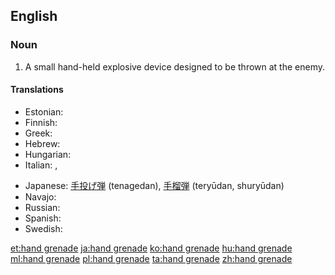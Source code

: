 {{wikipedia}}
==English==

===Noun===
{{en-noun|sg=[[hand]] [[grenade]]}}

# {{military}} A small hand-held explosive device designed to be thrown at the enemy.

====Translations====
{{trans-top|explosive device}}
* Estonian: {{t|et|käsigranaat}}
* Finnish: {{t-|fi|käsikranaatti}}
* Greek: {{t+|el|χειροβομβίδα|f|tr=chirovomvída}}
* Hebrew: {{t|he|רמון יד|tr=rimon yad}}
* Hungarian: {{t+|hu|kézigránát}}
* Italian: {{t-|it|granata|f}}, {{t-|it|bomba a mano|f}}
{{trans-mid}}
* Japanese: [[手投げ弾]] (tenagedan), [[手榴弾]] (teryūdan, shuryūdan)
* Navajo: {{tø|nv|dadilhóni aheltłʼidígíí}}
* Russian: {{t+|ru|граната|f|tr=granáta}}
* Spanish: {{t+|es|granada de mano|f}}
* Swedish: {{t-|sv|handgranat|c}}
{{trans-bottom}}

[[et:hand grenade]]
[[ja:hand grenade]]
[[ko:hand grenade]]
[[hu:hand grenade]]
[[ml:hand grenade]]
[[pl:hand grenade]]
[[ta:hand grenade]]
[[zh:hand grenade]]